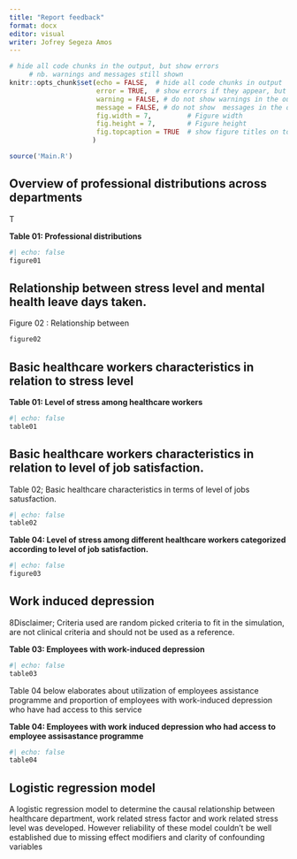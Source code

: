 ```yaml
---
title: "Report feedback"
format: docx
editor: visual
writer: Jofrey Segeza Amos
---
```


```r

# hide all code chunks in the output, but show errors 
     # nb. warnings and messages still shown
knitr::opts_chunk$set(echo = FALSE,  # hide all code chunks in output
                      error = TRUE,  # show errors if they appear, but don't stop (produce the word doc)
                      warning = FALSE, # do not show warnings in the output word doc 
                      message = FALSE, # do not show  messages in the output word doc
                      fig.width = 7,         # Figure width
                      fig.height = 7,        # Figure height
                      fig.topcaption = TRUE  # show figure titles on top of plot
                     )

source('Main.R')
```

## Overview of professional distributions across departments

T

**Table 01: Professional distributions**

```r
#| echo: false
figure01
```

## Relationship between stress level and mental health leave days taken.

Figure 02 : Relationship between

```r
figure02
```

## Basic healthcare workers characteristics in relation to stress level

**Table 01: Level of stress among healthcare workers**

```r
#| echo: false
table01
```

## Basic healthcare workers characteristics in relation to level of job satisfaction.

Table 02; Basic healthcare characteristics in terms of level of jobs satusfaction.

```r
#| echo: false
table02
```

**Table 04: Level of stress among different healthcare workers categorized according to level of job satisfaction.**

```r
#| echo: false
figure03
```

## Work induced depression

8Disclaimer; Criteria used are random picked criteria to fit in the simulation, are not clinical criteria and should not be used as a reference.

**Table 03: Employees with work-induced depression**

```r
#| echo: false
table03
```

Table 04 below elaborates about utilization of employees assistance programme and proportion of employees with work-induced depression who have had access to this service

**Table 04: Employees with work induced depression who had access to employee assisastance programme**

```r
#| echo: false
table04
```

## Logistic regression model 

A logistic regression model to determine the causal relationship between healthcare department, work related stress factor and work related stress level was developed. However reliability of these model couldn't be well established due to missing effect modifiers and clarity of confounding variables

